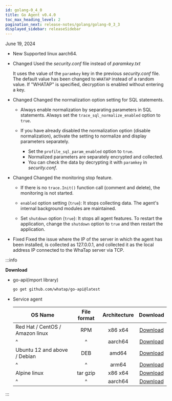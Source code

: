 ```yaml
---
id: golang-0_4_0
title: Go Agent v0.4.0
toc_max_heading_level: 2
pagination_next: release-notes/golang/golang-0_3_3
displayed_sidebar: releaseSidebar
---
```


June 19, 2024

- <Status>New</Status> Supported linux aarch64.

- <Status>Changed</Status> Used the *security.conf* file instead of *paramkey.txt*

  It uses the value of the `paramkey` key in the previous _security.conf_ file. The default value has been changed to `WHATAP` instead of a random value. If "WHATAP" is specified, decryption is enabled without entering a key.

- <Status>Changed</Status> Changed the normalization option setting for SQL statements.

  - Always enable normalization by separating parameters in SQL statements. Always set the `trace_sql_normalize_enabled` option to `true`.

  - If you have already disabled the normalization option (disable normalization), activate the setting to normalize and display parameters separately.

    - Set the `profile_sql_param_enabled` option to `true`.
    - Normalized parameters are separately encrypted and collected.
    - You can check the data by decrypting it with `paramkey` in _security.conf_.

- <Status>Changed</Status> Changed the monitoring stop feature.

  - If there is no `trace.Init()` function call (comment and delete), the monitoring is not started.

  - `enabled` option setting (`true`): It stops collecting data. The agent's internal background modules are maintained.

  - Set `shutdown` option (`true`): It stops all agent features. To restart the application, change the `shutdown` option to `true` and then restart the application.

- <Status>Fixed</Status> Fixed the issue where the IP of the server in which the agent has been installed, is collected as 127.0.0.1, and collected it as the local address IP connected to the WhaTap server via TCP.

:::info

**Download**

- go-api(import library)

  ```bash
  go get github.com/whatap/go-api@latest
  ```

- Service agent

  | OS Name                         | File format | Architecture |                                      Download                                      |
  | ------------------------------- | :---------: | :----------: | :--------------------------------------------------------------------------------: |
  | Red Hat / CentOS / Amazon linux |     RPM     |    x86 x64   |  [Download](https://repo.whatap.io/centos/6/x86_64/whatap-agent-0.4-0.x86_64.rpm)  |
  | ^                               |      ^      |    aarch64   | [Download](https://repo.whatap.io/centos/7/aarch64/whatap-agent-0.4-0.aarch64.rpm) |
  | Ubuntu 12 and above / Debian    |     DEB     |     amd64    |   [Download](https://repo.whatap.io/debian/unstable/whatap-agent_0.4.0_amd64.deb)  |
  | ^                               |      ^      |     arm64    |   [Download](https://repo.whatap.io/debian/unstable/whatap-agent_0.4.0.arm64.deb)  |
  | Alpine linux                    |   tar gzip  |    x86 x64   |     [Download](https://repo.whatap.io/alpine/x86_64/whatap-agent-0.4.0.tar.gz)     |
  | ^                               |      ^      |    aarch64   |     [Download](https://repo.whatap.io/alpine/aarch64/whatap-agent-0.4.0.tar.gz)    |

:::
